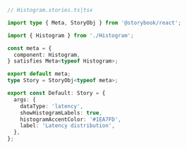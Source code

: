 ```ts
// Histogram.stories.ts|tsx

import type { Meta, StoryObj } from '@storybook/react';

import { Histogram } from './Histogram';

const meta = {
  component: Histogram,
} satisfies Meta<typeof Histogram>;

export default meta;
type Story = StoryObj<typeof meta>;

export const Default: Story = {
  args: {
    dataType: 'latency',
    showHistogramLabels: true,
    histogramAccentColor: '#1EA7FD',
    label: 'Latency distribution',
  },
};
```
